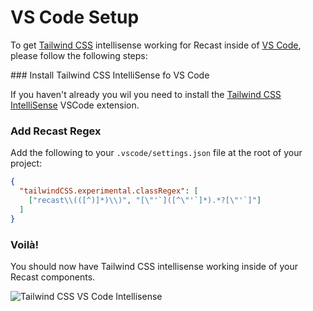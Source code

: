 
# VS Code Setup

To get [Tailwind CSS](https://tailwindcss.com/) intellisense working for Recast
inside of [VS Code](https://code.visualstudio.com/), please follow the following
steps:

<Steps>
### Install Tailwind CSS IntelliSense fo VS Code

If you haven't already you wil you need to install the
[Tailwind CSS IntelliSense](https://marketplace.visualstudio.com/items?itemName=bradlc.vscode-tailwindcss)
VSCode extension.

### Add Recast Regex

Add the following to your `.vscode/settings.json` file at the root of your
project:

```json copy
{
  "tailwindCSS.experimental.classRegex": [
    ["recast\\(([^)]*)\\)", "[\"'`]([^\"'`]*).*?[\"'`]"]
  ]
}
```

### Voilà!

You should now have Tailwind CSS intellisense working inside of your Recast
components.

<div className="overflow-hidden rounded-lg mt-8">
  <Image
    src="/tailwind-css-vscode-intellisense.png"
    alt="Tailwind CSS VS Code Intellisense"
    width={891}
    height={546}
  />
</div>

</Steps>
